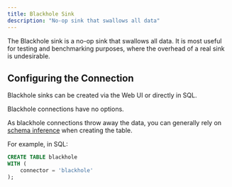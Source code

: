 ```yaml
---
title: Blackhole Sink
description: "No-op sink that swallows all data"
---
```


The Blackhole sink is a no-op sink that swallows all data. It is most useful
for testing and benchmarking purposes, where the overhead of a real sink is
undesirable.

## Configuring the Connection

Blackhole sinks can be created via the Web UI or directly in SQL.

Blackhole connections have no options.

As blackhole connections throw away the data, you can generally rely on
[schema inference](/sql/ddl#schema-inference) when creating the table.

For example, in SQL:

```sql
CREATE TABLE blackhole
WITH (
    connector = 'blackhole'
);
```
